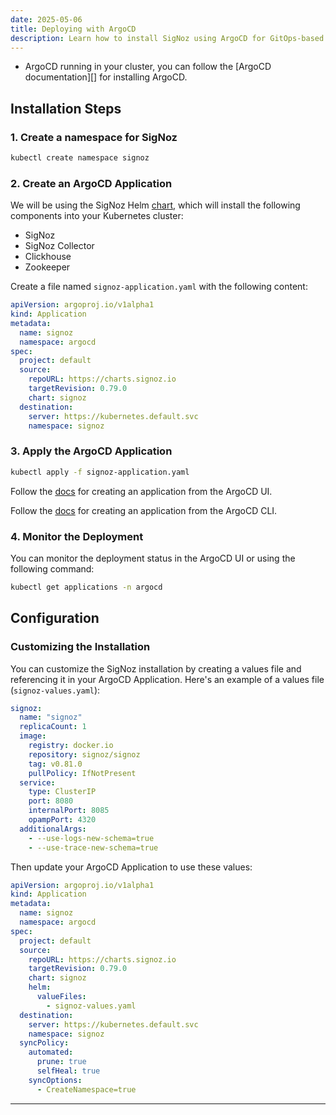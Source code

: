```yaml
---
date: 2025-05-06
title: Deploying with ArgoCD
description: Learn how to install SigNoz using ArgoCD for GitOps-based deployment
---
```



<SigNozCloud />


<CommonPrerequisites />

- ArgoCD running in your cluster, you can follow the [ArgoCD documentation][] for installing ArgoCD.

## Installation Steps

### 1. Create a namespace for SigNoz

```bash
kubectl create namespace signoz
```

### 2. Create an ArgoCD Application

We will be using the SigNoz Helm [chart](https://github.com/SigNoz/charts), which will install the following components into your Kubernetes cluster:

- SigNoz
- SigNoz Collector
- Clickhouse
- Zookeeper

</TabItem>

<TabItem label="Apply the argo application with kubectl" value="kubectl">


Create a file named `signoz-application.yaml` with the following content:

```yaml
apiVersion: argoproj.io/v1alpha1
kind: Application
metadata:
  name: signoz
  namespace: argocd
spec:
  project: default
  source:
    repoURL: https://charts.signoz.io
    targetRevision: 0.79.0
    chart: signoz
  destination:
    server: https://kubernetes.default.svc
    namespace: signoz
```

### 3. Apply the ArgoCD Application

```bash
kubectl apply -f signoz-application.yaml
```

</TabItem>

<TabItem label="ArgoCD UI" value="ui">

Follow the [docs][2] for creating an application from the ArgoCD UI.
</TabItem>

<TabItem label="ArgoCD CLI" value="cli">

Follow the [docs][3] for creating an application from the ArgoCD CLI.

</TabItem>


### 4. Monitor the Deployment

You can monitor the deployment status in the ArgoCD UI or using the following command:

```bash
kubectl get applications -n argocd
```

## Configuration

### Customizing the Installation

You can customize the SigNoz installation by creating a values file and referencing it in your ArgoCD Application. Here's an example of a values file (`signoz-values.yaml`):

```yaml
signoz:
  name: "signoz"
  replicaCount: 1
  image:
    registry: docker.io
    repository: signoz/signoz
    tag: v0.81.0
    pullPolicy: IfNotPresent
  service:
    type: ClusterIP
    port: 8080
    internalPort: 8085
    opampPort: 4320
  additionalArgs:
    - --use-logs-new-schema=true
    - --use-trace-new-schema=true
```

Then update your ArgoCD Application to use these values:

```yaml
apiVersion: argoproj.io/v1alpha1
kind: Application
metadata:
  name: signoz
  namespace: argocd
spec:
  project: default
  source:
    repoURL: https://charts.signoz.io
    targetRevision: 0.79.0
    chart: signoz
    helm:
      valueFiles:
        - signoz-values.yaml
  destination:
    server: https://kubernetes.default.svc
    namespace: signoz
  syncPolicy:
    automated:
      prune: true
      selfHeal: true
    syncOptions:
      - CreateNamespace=true
```


---
[1]: https://argo-cd.readthedocs.io/en/stable/getting_started/
[2]: https://argo-cd.readthedocs.io/en/stable/getting_started/#creating-apps-via-ui
[3]: https://argo-cd.readthedocs.io/en/stable/getting_started/#creating-apps-via-cli
